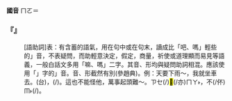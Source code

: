 
=={{ruby|嚜|ㄇㄛ}}==



'''國音''' <rt>ㄇㄛ</rt>{{ruby|/|ㄇㄜ}}＝{{ruby|嘛|ㄇㄚ}}

    

==='''『{{ruby|嚜|ㄇㄛ}}』'''===
: [語助詞]表：有含蓄的語氣，用在句中或在句末，讀成比「吧、嗎」輕些的{{ruby|「|ㄇㄛ}}」音，不表疑問，而助輕意決定，假定，商量，祈使或道理顯而易見等語義，一般白話文多用「嘛、嗎」二字。其音、形均與疑問助詞相混。應該使用「{{ruby|嚜|ㄇㄜ}}」字的{{ruby|「|ㄇㄜ}}」音。音、形截然有別(參趙典)。例：天要下雨～，我就坐車去。(台){{ruby|若|ㄋㄚ˫}}{{ruby|落|ㄌㄜㆷ ͘}}{{ruby|雨|ㄏㆦ˫}}{{ruby|者|ㄐㄧㄚ˪}}，{{ruby|我|ㆣㄨㄚˋ}}{{ruby|著|ㄉㄧㄜㆷ}}(/{{ruby|都|ㄉㄜ˫}}){{ruby|坐|ㄗㄜ˫}}{{ruby|/|ㄗㆤ˫}}{{ruby|車|ㄑㄧㄚ}}{{ruby|來|ㄌㄞˊ}}{{ruby|去|ㄎㄧ˪}}。這也不能怪他，萬事起頭難～。{{ruby|(台)|ㄅㄛ}}<rt>ㄗㆤ</rt>(/{{ruby|此|ㄐㄧˋ}}{{ruby|個|ㆤˊ}})<mark>&#xffaca;</mark>(/亦)<rt>ㄇㄚ˫</rt>{{ruby|<mark>&#xffa45;</mark>|ㆠㆤ˫}}{{ruby|/|ㆠㄨㆤ˫}}{{ruby|用|ㄧㄥ˫}}{{ruby|/|ㄧㆲ˫}}{{ruby|得|ㄉㄧㆤㆶ}}{{ruby|/|ㄉㄧㆵ}}{{ruby|怪|ㄍㄨㄞ˪}}{{ruby|伊|·ㄧ}}，{{ruby|萬|ㆠㄢ˫}}{{ruby|事|ㄙㄨ˫}}{{ruby|起|ㄎㄧˋ}}{{ruby|頭|ㄊㄠˊ}}{{ruby|難|ㄌㄢˊ}}不(/伓)<rt>ㆬ˫</rt>(/{{ruby|喏|ㄋㆦ}})。
    
